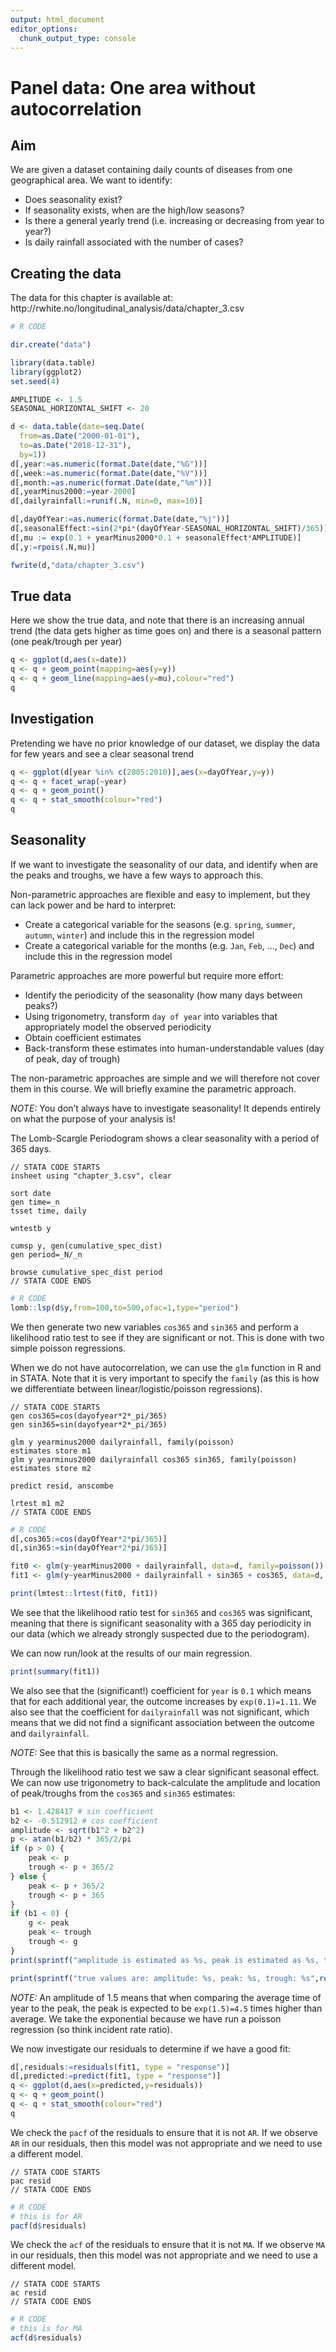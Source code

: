 ```yaml
---
output: html_document
editor_options: 
  chunk_output_type: console
---
```


# Panel data: One area without autocorrelation

## Aim

We are given a dataset containing daily counts of diseases from one geographical area. We want to identify:

- Does seasonality exist?
- If seasonality exists, when are the high/low seasons?
- Is there a general yearly trend (i.e. increasing or decreasing from year to year?)
- Is daily rainfall associated with the number of cases?

\newpage

## Creating the data

The data for this chapter is available at: http://rwhite.no/longitudinal_analysis/data/chapter_3.csv

```r
# R CODE

dir.create("data")

library(data.table)
library(ggplot2)
set.seed(4)

AMPLITUDE <- 1.5
SEASONAL_HORIZONTAL_SHIFT <- 20

d <- data.table(date=seq.Date(
  from=as.Date("2000-01-01"),
  to=as.Date("2018-12-31"),
  by=1))
d[,year:=as.numeric(format.Date(date,"%G"))]
d[,week:=as.numeric(format.Date(date,"%V"))]
d[,month:=as.numeric(format.Date(date,"%m"))]
d[,yearMinus2000:=year-2000]
d[,dailyrainfall:=runif(.N, min=0, max=10)]

d[,dayOfYear:=as.numeric(format.Date(date,"%j"))]
d[,seasonalEffect:=sin(2*pi*(dayOfYear-SEASONAL_HORIZONTAL_SHIFT)/365)]
d[,mu := exp(0.1 + yearMinus2000*0.1 + seasonalEffect*AMPLITUDE)]
d[,y:=rpois(.N,mu)]

fwrite(d,"data/chapter_3.csv")
```

\newpage

## True data

Here we show the true data, and note that there is an increasing annual trend (the data gets higher as time goes on) and there is a seasonal pattern (one peak/trough per year)
```r
q <- ggplot(d,aes(x=date))
q <- q + geom_point(mapping=aes(y=y))
q <- q + geom_line(mapping=aes(y=mu),colour="red")
q
```

\newpage

## Investigation 

Pretending we have no prior knowledge of our dataset, we display the data for few years and see a clear seasonal trend
```r
q <- ggplot(d[year %in% c(2005:2010)],aes(x=dayOfYear,y=y))
q <- q + facet_wrap(~year)
q <- q + geom_point()
q <- q + stat_smooth(colour="red")
q
```

\newpage

## Seasonality 

If we want to investigate the seasonality of our data, and identify when are the peaks and troughs, we have a few ways to approach this.

Non-parametric approaches are flexible and easy to implement, but they can lack power and be hard to interpret:

- Create a categorical variable for the seasons (e.g. `spring`, `summer`, `autumn`, `winter`) and include this in the regression model
- Create a categorical variable for the months (e.g. `Jan`, `Feb`, ..., `Dec`) and include this in the regression model

Parametric approaches are more powerful but require more effort:

- Identify the periodicity of the seasonality (how many days between peaks?)
- Using trigonometry, transform `day of year` into variables that appropriately model the observed periodicity
- Obtain coefficient estimates
- Back-transform these estimates into human-understandable values (day of peak, day of trough)

The non-parametric approaches are simple and we will therefore not cover them in this course. We will briefly examine the parametric approach.

*NOTE:* You don't always have to investigate seasonality! It depends entirely on what the purpose of your analysis is!

\newpage

The Lomb-Scargle Periodogram shows a clear seasonality with a period of 365 days.

```{}
// STATA CODE STARTS
insheet using "chapter_3.csv", clear

sort date
gen time=_n
tsset time, daily

wntestb y

cumsp y, gen(cumulative_spec_dist)
gen period=_N/_n

browse cumulative_spec_dist period
// STATA CODE ENDS
```

```r
# R CODE 
lomb::lsp(d$y,from=100,to=500,ofac=1,type="period")
```

\newpage

We then generate two new variables `cos365` and `sin365` and perform a likelihood ratio test to see if they are significant or not. This is done with two simple poisson regressions.

When we do not have autocorrelation, we can use the `glm` function in R and in STATA. Note that it is very important to specify the `family` (as this is how we differentiate between linear/logistic/poisson regressions).
```{}
// STATA CODE STARTS
gen cos365=cos(dayofyear*2*_pi/365)
gen sin365=sin(dayofyear*2*_pi/365)

glm y yearminus2000 dailyrainfall, family(poisson)
estimates store m1
glm y yearminus2000 dailyrainfall cos365 sin365, family(poisson)
estimates store m2

predict resid, anscombe

lrtest m1 m2
// STATA CODE ENDS
```

```r
# R CODE
d[,cos365:=cos(dayOfYear*2*pi/365)]
d[,sin365:=sin(dayOfYear*2*pi/365)]

fit0 <- glm(y~yearMinus2000 + dailyrainfall, data=d, family=poisson())
fit1 <- glm(y~yearMinus2000 + dailyrainfall + sin365 + cos365, data=d, family=poisson())

print(lmtest::lrtest(fit0, fit1))
```

We see that the likelihood ratio test for `sin365` and `cos365` was significant, meaning that there is significant seasonality with a 365 day periodicity in our data (which we already strongly suspected due to the periodogram).

\newpage

We can now run/look at the results of our main regression.

```r
print(summary(fit1))
```
We also see that the (significant!) coefficient for `year` is `0.1` which means that for each additional year, the outcome increases by `exp(0.1)=1.11`. We also see that the coefficient for `dailyrainfall` was not significant, which means that we did not find a significant association between the outcome and `dailyrainfall`.

*NOTE:* See that this is basically the same as a normal regression.

\newpage

Through the likelihood ratio test we saw a clear significant seasonal effect. We can now use trigonometry to back-calculate the amplitude and location of peak/troughs from the `cos365` and `sin365` estimates:
```r
b1 <- 1.428417 # sin coefficient
b2 <- -0.512912 # cos coefficient
amplitude <- sqrt(b1^2 + b2^2)
p <- atan(b1/b2) * 365/2/pi
if (p > 0) {
    peak <- p
    trough <- p + 365/2
} else {
    peak <- p + 365/2
    trough <- p + 365
}
if (b1 < 0) {
    g <- peak
    peak <- trough
    trough <- g
}
print(sprintf("amplitude is estimated as %s, peak is estimated as %s, trough is estimated as %s",round(amplitude,2),round(peak),round(trough)))

print(sprintf("true values are: amplitude: %s, peak: %s, trough: %s",round(AMPLITUDE,2),round(365/4+SEASONAL_HORIZONTAL_SHIFT),round(3*365/4+SEASONAL_HORIZONTAL_SHIFT)))

```

*NOTE:* An amplitude of 1.5 means that when comparing the average time of year to the peak, the peak is expected to be `exp(1.5)=4.5` times higher than average. We take the exponential because we have run a poisson regression (so think incident rate ratio).

\newpage

We now investigate our residuals to determine if we have a good fit:

```r
d[,residuals:=residuals(fit1, type = "response")]
d[,predicted:=predict(fit1, type = "response")]
q <- ggplot(d,aes(x=predicted,y=residuals))
q <- q + geom_point()
q <- q + stat_smooth(colour="red")
q
```

\newpage

We check the `pacf` of the residuals to ensure that it is not `AR`. If we observe `AR` in our residuals, then this model was not appropriate and we need to use a different model.

```{}
// STATA CODE STARTS
pac resid
// STATA CODE ENDS
```

```r
# R CODE
# this is for AR
pacf(d$residuals)
```

\newpage

We check the `acf` of the residuals to ensure that it is not `MA`. If we observe `MA` in our residuals, then this model was not appropriate and we need to use a different model.

```{}
// STATA CODE STARTS
ac resid
// STATA CODE ENDS
```

```r
# R CODE
# this is for MA
acf(d$residuals)
```
